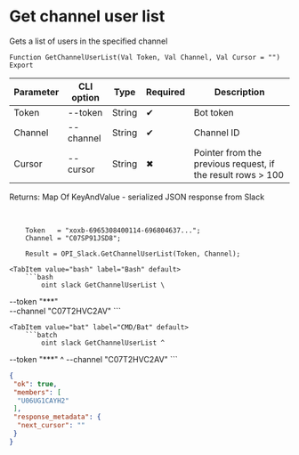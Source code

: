 ﻿---
sidebar_position: 2
---


# Get channel user list
 Gets a list of users in the specified channel



`Function GetChannelUserList(Val Token, Val Channel, Val Cursor = "") Export`

  | Parameter | CLI option | Type | Required | Description |
  |-|-|-|-|-|
  | Token | --token | String | &#x2714; | Bot token |
  | Channel | --channel | String | &#x2714; | Channel ID |
  | Cursor | --cursor | String | &#x2716; | Pointer from the previous request, if the result rows > 100 |

  
  Returns:  Map Of KeyAndValue - serialized JSON response from Slack

<br/>




```bsl title="1C:Enterprise/OneScript code example"
    Token   = "xoxb-6965308400114-696804637...";
    Channel = "C07SP91JSD8";

    Result = OPI_Slack.GetChannelUserList(Token, Channel);
```
 

 <Tabs>
  
    <TabItem value="bash" label="Bash" default>
        ```bash
            oint slack GetChannelUserList \
 --token "***" \
 --channel "C07T2HVC2AV"
        ```
    </TabItem>
  
    <TabItem value="bat" label="CMD/Bat" default>
        ```batch
            oint slack GetChannelUserList ^
 --token "***" ^
 --channel "C07T2HVC2AV"
        ```
    </TabItem>
</Tabs>


```json title="Result"
{
 "ok": true,
 "members": [
  "U06UG1CAYH2"
 ],
 "response_metadata": {
  "next_cursor": ""
 }
}
```
